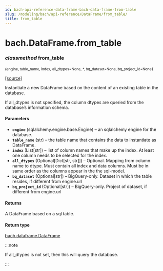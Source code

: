 ```yaml
---
id: bach-api-reference-data-frame-bach-data-frame-from-table
slug: /modeling/bach/api-reference/DataFrame/from_table/
title: from_table
---
```


# bach.DataFrame.from_table

<div className="method">

### <span className="type-annotation"><em>classmethod</em></span> <span className="name">from_table</span>

<small className="parameter-list">(<span className="parameter" id="engine">engine</span>, <span className="parameter" id="table_name">table_name</span>, <span className="parameter" id="index">index</span>, <span className="parameter" id="all_dtypes">all_dtypes=None</span>, <span className="parameter" id="*">\*</span>, <span className="parameter" id="bq_dataset">bq_dataset=None</span>, <span className="parameter" id="bq_project_id">bq_project_id=None</span></small>)


&#8203;<span className="view-source">[[source]](https://github.com/objectiv/objectiv-analytics/blob/main/bach/bach/dataframe.py)</span>

<div className="content">

Instantiate a new DataFrame based on the content of an existing table in the database.

If all_dtypes is not specified, the column dtypes are queried from the database’s information
schema.


#### Parameters

* **`engine`** (sqlalchemy.engine.base.Engine) – an sqlalchemy engine for the database.
* **`table_name`** (str) – the table name that contains the data to instantiate as DataFrame.
* **`index`** (List[str]) – list of column names that make up the index. At least one column needs to be
selected for the index.
* **`all_dtypes`** (Optional[Dict[str, str]]) – Optional. Mapping from column name to dtype.
Must contain all index and data columns.
Must be in same order as the columns appear in the the sql-model.
* **`bq_dataset`** (Optional[str]) – BigQuery-only. Dataset in which the table resides, if different from engine.url
* **`bq_project_id`** (Optional[str]) – BigQuery-only. Project of dataset, if different from engine.url



#### Returns

A DataFrame based on a sql table.



#### Return type

[bach.dataframe.DataFrame](/modeling/bach/api-reference/DataFrame/bach.DataFrame.mdx)


:::note

If all_dtypes is not set, then this will query the database.


:::


</div>


</div>
